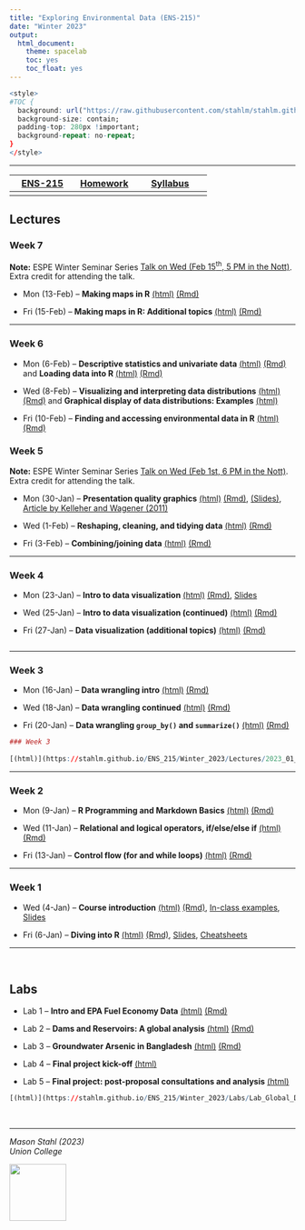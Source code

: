 ```yaml
---
title: "Exploring Environmental Data (ENS-215)"
date: "Winter 2023"
output:
  html_document:
    theme: spacelab
    toc: yes
    toc_float: yes
---
```




```r
<style>
#TOC {
  background: url("https://raw.githubusercontent.com/stahlm/stahlm.github.io/master/ENS_215/Winter_2023/Images/logo_ens_215.png");
  background-size: contain;
  padding-top: 280px !important;
  background-repeat: no-repeat;
}
</style>
```



<!-- Global site tag (gtag.js) - Google Analytics -->
<script async src="https://www.googletagmanager.com/gtag/js?id=UA-137229217-1"></script>
<script>
  window.dataLayer = window.dataLayer || [];
  function gtag(){dataLayer.push(arguments);}
  gtag('js', new Date());

  gtag('config', 'UA-137229217-1');
</script>

***


| [ENS-215](https://stahlm.github.io/ENS_215/Winter_2023/Home.html)  | [Homework](https://stahlm.github.io/ENS_215/Winter_2023/HW.html)  | [Syllabus](https://stahlm.github.io/ENS_215/Winter_2023/Syllabus.html)  |
|:-------:|:------:|:--------:|
|      |     |        |       |

## Lectures 

### Week 7  
**Note:** ESPE Winter Seminar Series [Talk on Wed (Feb 15^th^, 5 PM in the Nott)](https://www.union.edu/espe/2023-winter-seminar-series).  Extra credit for attending the talk.  

+ Mon (13-Feb) -- **Making maps in R**
[(html)](https://stahlm.github.io/ENS_215/Winter_2023/Lectures/2023_02_13.html) [(Rmd)](https://raw.githubusercontent.com/stahlm/stahlm.github.io/master/ENS_215/Winter_2023/Lectures/2023_02_13.Rmd)  

+ Fri (15-Feb) -- **Making maps in R: Additional topics**
[(html)](https://stahlm.github.io/ENS_215/Winter_2023/Lectures/2023_02_15.html) [(Rmd)](https://raw.githubusercontent.com/stahlm/stahlm.github.io/master/ENS_215/Winter_2023/Lectures/2023_02_15.Rmd)  


***

### Week 6
+ Mon (6-Feb)  -- **Descriptive statistics and univariate data** [(html)](https://stahlm.github.io/ENS_215/Winter_2023/Lectures/2023_02_06.html) [(Rmd)](https://raw.githubusercontent.com/stahlm/stahlm.github.io/master/ENS_215/Winter_2023/Lectures/2023_02_06.Rmd) and **Loading data into R** [(html)](https://stahlm.github.io/ENS_215/Winter_2023/Lectures/2023_02_06_load_data_into_R.html)  [(Rmd)](https://raw.githubusercontent.com/stahlm/stahlm.github.io/master/ENS_215/Winter_2023/Lectures/2023_02_06_load_data_into_R.Rmd)  

+ Wed (8-Feb) -- **Visualizing and interpreting data distributions** 
[(html)](https://stahlm.github.io/ENS_215/Winter_2023/Lectures/2023_02_08.html) [(Rmd)](https://raw.githubusercontent.com/stahlm/stahlm.github.io/master/ENS_215/Winter_2023/Lectures/2023_02_08.Rmd) and **Graphical display of data distributions: Examples** [(html)](https://stahlm.github.io/ENS_215/Winter_2023/Lectures/2023_02_08_distributions_examples.html)  

+ Fri (10-Feb) -- **Finding and accessing environmental data in R**
[(html)](https://stahlm.github.io/ENS_215/Winter_2023/Lectures/2023_data_access_packages.html) [(Rmd)](https://raw.githubusercontent.com/stahlm/stahlm.github.io/master/ENS_215/Winter_2023/Lectures/2023_data_access_packages.Rmd)  


### Week 5

**Note:** ESPE Winter Seminar Series [Talk on Wed (Feb 1st, 6 PM in the Nott)](https://www.union.edu/espe/2023-winter-seminar-series).  Extra credit for attending the talk.  

+ Mon (30-Jan) -- **Presentation quality graphics**
[(html)](https://stahlm.github.io/ENS_215/Winter_2023/Lectures/2023_01_30.html)  [(Rmd)](https://raw.githubusercontent.com/stahlm/stahlm.github.io/master/ENS_215/Winter_2023/Lectures/2023_01_30.Rmd), [(Slides)](https://stahlm.github.io/ENS_215/Documents/Data_vis_slides.pdf), [Article by Kelleher and Wagener (2011)](https://github.com/stahlm/stahlm.github.io/raw/master/ENS_215/Documents/ems2011%20kelleher%20and%20wagener.pdf)

+ Wed (1-Feb) -- **Reshaping, cleaning, and tidying data**
[(html)](https://stahlm.github.io/ENS_215/Winter_2023/Lectures/2023_02_01.html)  [(Rmd)](https://raw.githubusercontent.com/stahlm/stahlm.github.io/master/ENS_215/Winter_2023/Lectures/2023_02_01.Rmd)  

+ Fri (3-Feb) -- **Combining/joining data**
[(html)](https://stahlm.github.io/ENS_215/Winter_2023/Lectures/2023_02_03.html)  [(Rmd)](https://raw.githubusercontent.com/stahlm/stahlm.github.io/master/ENS_215/Winter_2023/Lectures/2023_02_03.Rmd)  

***

### Week 4
+ Mon (23-Jan) -- **Intro to data visualization** [(html)](https://stahlm.github.io/ENS_215/Winter_2023/Lectures/2023_01_23_Intro_data_viz.html) [(Rmd)](https://raw.githubusercontent.com/stahlm/stahlm.github.io/master/ENS_215/Winter_2023/Lectures/2023_01_23_Intro_data_viz.Rmd), [Slides](https://stahlm.github.io/ENS_215/Winter_2023/Lectures/2023_01_23_slides.html) 

+ Wed (25-Jan) -- **Intro to data visualization (continued)** [(html)](https://stahlm.github.io/ENS_215/Winter_2023/Lectures/2023_01_25_Intro_data_viz.html) [(Rmd)](https://raw.githubusercontent.com/stahlm/stahlm.github.io/master/ENS_215/Winter_2023/Lectures/2023_01_25_Intro_data_viz.Rmd) 

+ Fri (27-Jan) -- **Data visualization (additional topics)** [(html)](https://stahlm.github.io/ENS_215/Winter_2023/Lectures/2023_01_27_Data_viz.html) [(Rmd)](https://raw.githubusercontent.com/stahlm/stahlm.github.io/master/ENS_215/Winter_2023/Lectures/2023_01_27_Data_viz.Rmd) 



```r

```

***

### Week 3
+ Mon (16-Jan) -- **Data wrangling intro** [(html)](https://stahlm.github.io/ENS_215/Winter_2023/Lectures/2023_01_16_Data_manipulation.html) [(Rmd)](https://raw.githubusercontent.com/stahlm/stahlm.github.io/master/ENS_215/Winter_2023/Lectures/2023_01_16_Data_manipulation.Rmd)  

+ Wed (18-Jan) -- **Data wrangling continued** [(html)](https://stahlm.github.io/ENS_215/Winter_2023/Lectures/2023_01_18_Data_manipulation_cont.html) [(Rmd)](https://raw.githubusercontent.com/stahlm/stahlm.github.io/master/ENS_215/Winter_2023/Lectures/2023_01_18_Data_manipulation_cont.Rmd)  

+ Fri (20-Jan) -- **Data wrangling `group_by()` and `summarize()`** [(html)](https://stahlm.github.io/ENS_215/Winter_2023/Lectures/2023_01_20.html) [(Rmd)](https://raw.githubusercontent.com/stahlm/stahlm.github.io/master/ENS_215/Winter_2023/Lectures/2023_01_20.Rmd)  
  
```r
### Week 3
 
[(html)](https://stahlm.github.io/ENS_215/Winter_2023/Lectures/2023_01_16_Data_manipulation.html) [(Rmd)](https://raw.githubusercontent.com/stahlm/stahlm.github.io/master/ENS_215/Winter_2023/Lectures/2023_01_16_Data_manipulation.Rmd)  
```

***  


### Week 2
+ Mon (9-Jan) -- **R Programming and Markdown Basics** 
[(html)](https://stahlm.github.io/ENS_215/Winter_2023/Lectures/2023_01_09_R_basics.html) [(Rmd)](https://raw.githubusercontent.com/stahlm/stahlm.github.io/master/ENS_215/Winter_2023/Lectures/2023_01_09_R_basics.Rmd)  

+ Wed (11-Jan) -- **Relational and logical operators, if/else/else if** 
[(html)](https://stahlm.github.io/ENS_215/Winter_2023/Lectures/2023_01_11_R_basics_cont.html) [(Rmd)](https://raw.githubusercontent.com/stahlm/stahlm.github.io/master/ENS_215/Winter_2023/Lectures/2023_01_11_R_basics_cont.Rmd)  

+ Fri (13-Jan) -- **Control flow (for and while loops)** 
[(html)](https://stahlm.github.io/ENS_215/Winter_2023/Lectures/2023_01_13_R_basic_loops.html) [(Rmd)](https://raw.githubusercontent.com/stahlm/stahlm.github.io/master/ENS_215/Winter_2023/Lectures/2023_01_13_R_basic_loops.Rmd)  




*** 
 
### Week 1
+ Wed (4-Jan) -- **Course introduction** 
[(html)](https://stahlm.github.io/ENS_215/Winter_2023/Lectures/2023_01_04_L1.html) [(Rmd)](https://raw.githubusercontent.com/stahlm/stahlm.github.io/master/ENS_215/Winter_2023/Lectures/2023_01_04_L1.Rmd), [In-class examples](https://stahlm.github.io/ENS_215/Winter_2023/Lectures/2023_01_04_examples.html), [Slides](https://stahlm.github.io/ENS_215/Winter_2023/Lectures/2023_01_04_Slides.html)  

+ Fri (6-Jan) -- **Diving into R** [(html)](https://stahlm.github.io/ENS_215/Winter_2023/Lectures/2023_01_06_L1_diving_in.html) [(Rmd)](https://raw.githubusercontent.com/stahlm/stahlm.github.io/master/ENS_215/Winter_2023/Lectures/2023_01_06_L1_diving_in.Rmd), [Slides](https://stahlm.github.io/ENS_215/Winter_2023/Lectures/2023_01_06_Slides.html), [Cheatsheets](https://stahlm.github.io/ENS_215/Resources/Cheatsheets_all.pdf)  



***
<br/>

## Labs
+ Lab 1 -- **Intro and EPA Fuel Economy Data** [(html)](https://stahlm.github.io/ENS_215/Winter_2023/Labs/Lab_EPA_Fuel_Economy.html) [(Rmd)](https://raw.githubusercontent.com/stahlm/stahlm.github.io/master/ENS_215/Winter_2023/Labs/Lab_EPA_Fuel_Economy.Rmd)  

+ Lab 2 -- **Dams and Reservoirs: A global analysis** [(html)](https://stahlm.github.io/ENS_215/Winter_2023/Labs/Lab_Global_Dams.html) [(Rmd)](https://raw.githubusercontent.com/stahlm/stahlm.github.io/master/ENS_215/Winter_2023/Labs/Lab_Global_Dams.Rmd)    

+ Lab 3 -- **Groundwater Arsenic in Bangladesh** [(html)](https://stahlm.github.io/ENS_215/Winter_2023/Labs/Lab_Bangladesh_Arsenic.html) [(Rmd)](https://raw.githubusercontent.com/stahlm/stahlm.github.io/master/ENS_215/Winter_2023/Labs/Lab_Bangladesh_Arsenic.Rmd)      

+ Lab 4 -- **Final project kick-off** [(html)](https://stahlm.github.io/ENS_215/Winter_2023/Labs/Lab_Final_Project.html)  

+ Lab 5 -- **Final project: post-proposal consultations and analysis** [(html)](https://stahlm.github.io/ENS_215/Winter_2023/Labs/Lab_Final_Project_Second_Meeting.html)

```r
[(html)](https://stahlm.github.io/ENS_215/Winter_2023/Labs/Lab_Global_Dams.html) [(Rmd)](https://raw.githubusercontent.com/stahlm/stahlm.github.io/master/ENS_215/Winter_2023/Labs/Lab_Global_Dams.Rmd)  
```


<br/> 

***

_Mason Stahl (2023)_  
_Union College_ 

![](C:/Users/stahlm/Documents/Teaching_UnionCollege/Environmental_Data_Analysis/stahlm.github.io/ENS_215/Winter_2023/Images/logo_ens_215.png){width=100px}

